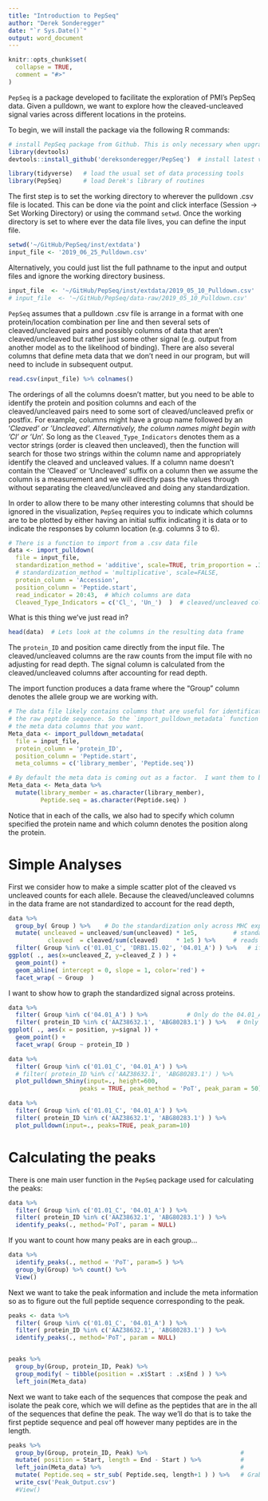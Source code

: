 ```yaml
---
title: "Introduction to PepSeq"
author: "Derek Sonderegger"
date: "`r Sys.Date()`"
output: word_document
---
```


```r
knitr::opts_chunk$set(
  collapse = TRUE,
  comment = "#>"
)
```

`PepSeq` is a package developed to facilitate the exploration of PMI's PepSeq data.  Given a pulldown, we want to explore how the cleaved-uncleaved signal varies across different locations in the proteins. 

To begin, we will install the package via the following R commands:
```r
# install PepSeq package from Github. This is only necessary when upgrading to a new version
library(devtools)
devtools::install_github('dereksonderegger/PepSeq')  # install latest version of Derek's PepSeq tools
```

```r
library(tidyverse)   # load the usual set of data processing tools
library(PepSeq)      # load Derek's library of routines
```

The first step is to set the working directory to wherever the pulldown .csv file is located.  This can be done via the point and click interface (Session -> Set Working Directory) or using the command `setwd`.  Once the working directory is set to where ever the data file lives, you can define the input file.
```r
setwd('~/GitHub/PepSeq/inst/extdata')
input_file <- '2019_06_25_Pulldown.csv'
```


Alternatively, you could just list the full pathname to the input and output files and ignore the working directory business. 
```r
input_file  <- '~/GitHub/PepSeq/inst/extdata/2019_05_10_Pulldown.csv'
# input_file  <- '~/GitHub/PepSeq/data-raw/2019_05_10_Pulldown.csv'
```


`PepSeq` assumes that a pulldown .csv file is arrange in a format with one protein/location combination
per line and then several sets of cleaved/uncleaved pairs and possibly columns of data that aren't cleaved/uncleaved but rather just some other signal (e.g. output from another model as to the likelihood of binding). There are also several columns that define meta data that we don't need in our program, but will need to include in subsequent output.

```r
read.csv(input_file) %>% colnames()
```

The orderings of all the columns doesn't matter, but you need to be able to identify the protein and position columns and each of the cleaved/uncleaved pairs need to some sort of cleaved/uncleaved prefix or postfix. For example, columns might have a group name followed by an '_Cleaved' or '_Uncleaved'.  Alternatively, the column names might begin with 'Cl_' or 'Un_'. So long as the `Cleaved_Type_Indicators` denotes them as a vector strings (order is cleaved then uncleaved), then the function will search for those two strings within the column name and appropriately identify the cleaved and uncleaved values. If a column name doesn't contain the 'Cleaved' or 'Uncleaved' suffix on a column then we assume the column is a measurement and we will directly pass the values through without separating the cleaved/uncleaved and doing any standardization.

In order to allow there to be many other interesting columns that should be ignored in the visualization, `PepSeq` requires you to indicate which columns are to be plotted by either having an initial suffix indicating it is data or to indicate the responses by column location (e.g. columns 3 to 6).

```r
# There is a function to import from a .csv data file
data <- import_pulldown(
  file = input_file, 
  standardization_method = 'additive', scale=TRUE, trim_proportion = .30, 
  # standardization_method = 'multiplicative', scale=FALSE,
  protein_column = 'Accession', 
  position_column = 'Peptide.start',
  read_indicator = 20:43,  # Which columns are data
  Cleaved_Type_Indicators = c('Cl_', 'Un_')  )  # cleaved/uncleaved columns end with _Cleaved or _Uncleaved
```

What is this thing we've just read in?
```r
head(data)  # Lets look at the columns in the resulting data frame
```
The `protein_ID` and position came directly from the input file. The cleaved/uncleaved columns are the raw counts from the imput file with no adjusting for read depth. The signal column is calculated from the cleaved/uncleaved columns after accounting for read depth. 


The import function produces a data frame where the "Group" column denotes the allele group we are working with.
```r
# The data file likely contains columns that are useful for identification of proteins. Or perhaps 
# the raw peptide sequence. So the `import_pulldown_metadata` function allows us to  pick out
# the meta data columns that you want.
Meta_data <- import_pulldown_metadata(
  file = input_file, 
  protein_column = 'protein_ID', 
  position_column = 'Peptide.start',
  meta_columns = c('library_member', 'Peptide.seq')) 

# By default the meta data is coming out as a factor.  I want them to be character strings.
Meta_data <- Meta_data %>%
  mutate(library_member = as.character(library_member),
         Peptide.seq = as.character(Peptide.seq) )
```

Notice that in each of the calls, we also had to specify which column specified the protein name and which column denotes the position along the protein.


# Simple Analyses

First we consider how to make a simple scatter plot of the cleaved vs uncleaved counts for each allele. Because the cleaved/uncleaved columns in the data frame are not standardized to account for the read depth,  

```r
data %>% 
  group_by( Group ) %>%    # Do the standardization only across MHC experiments
  mutate( uncleaved = uncleaved/sum(uncleaved) * 1e5,          # standardize the read depths...
           cleaved  = cleaved/sum(cleaved)     * 1e5 ) %>%     # reads per 10,000
  filter( Group %in% c('01.01_C', 'DRB1.15.02', '04.01_A') ) %>%   # if you only want one or more group
ggplot( ., aes(x=uncleaved_Z, y=cleaved_Z ) ) +
  geom_point() + 
  geom_abline( intercept = 0, slope = 1, color='red') +
  facet_wrap( ~ Group  ) 
```



I want to show how to graph the standardized signal across proteins.
```r
data %>%
  filter( Group %in% c('04.01_A') ) %>%           # Only do the 04.01_A run,
  filter( protein_ID %in% c('AAZ38632.1', 'ABG80283.1') ) %>%   # Only do the ABG80283 protein
ggplot( ., aes(x = position, y=signal )) +
  geom_point() +
  facet_wrap( Group ~ protein_ID ) 
```

```r
data %>%
  filter( Group %in% c('01.01_C', '04.01_A') ) %>%
  # filter( protein_ID %in% c('AAZ38632.1', 'ABG80283.1') ) %>%
  plot_pulldown_Shiny(input=., height=600, 
                    peaks = TRUE, peak_method = 'PoT', peak_param = 50)

data %>%
  filter( Group %in% c('01.01_C', '04.01_A') ) %>%
  filter( protein_ID %in% c('AAZ38632.1', 'ABG80283.1') ) %>%
  plot_pulldown(input=., peaks=TRUE, peak_param=10)
```


# Calculating the peaks

There is one main user function in the `PepSeq` package used for calculating the peaks: 

```r
data %>%
  filter( Group %in% c('01.01_C', '04.01_A') ) %>%
  filter( protein_ID %in% c('AAZ38632.1', 'ABG80283.1') ) %>%
  identify_peaks(., method='PoT', param = NULL)
```

If you want to count how many peaks are in each group...
```r
data %>%
  identify_peaks(., method = 'PoT', param=5 ) %>%
  group_by(Group) %>% count() %>%
  View()
```


Next we want to take the peak information and include the meta information  so as to 
figure out the full peptide sequence corresponding to the peak.

```r
peaks <- data %>%
  filter( Group %in% c('01.01_C', '04.01_A') ) %>%
  filter( protein_ID %in% c('AAZ38632.1', 'ABG80283.1') ) %>%
  identify_peaks(., method='PoT', param = NULL)


peaks %>% 
  group_by(Group, protein_ID, Peak) %>%
  group_modify( ~ tibble(position = .x$Start : .x$End ) ) %>%
  left_join(Meta_data)
```


Next we want to take each of the sequences that compose the peak and 
isolate the peak core, which we will define as the peptides that are in the
all of the sequences that define the peak. The way we'll do that is to 
take the first peptide sequence and peal off however many peptides are in the length.
```r
peaks %>% 
  group_by(Group, protein_ID, Peak) %>%                          # 
  mutate( position = Start, length = End - Start ) %>%           #
  left_join(Meta_data) %>%                                       #
  mutate( Peptide.seq = str_sub( Peptide.seq, length+1 ) ) %>%   # Grab the core
  write_csv('Peak_Output.csv')
  #View()
```

